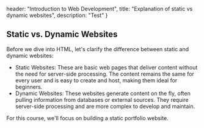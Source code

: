 

  header: "Introduction to Web Development",
  title: "Explanation of static vs dynamic websites",
  description: "Test"
}

## Static vs. Dynamic Websites

Before we dive into HTML, let's clarify the difference between static and dynamic websites:

* Static Websites: These are basic web pages that deliver content without the need for server-side processing. The content remains the same for every user and is easy to create and host, making them ideal for beginners.
* Dynamic Websites: These websites generate content on the fly, often pulling information from databases or external sources. They require server-side processing and are more complex to develop and maintain.

For this course, we'll focus on building a static portfolio website.
